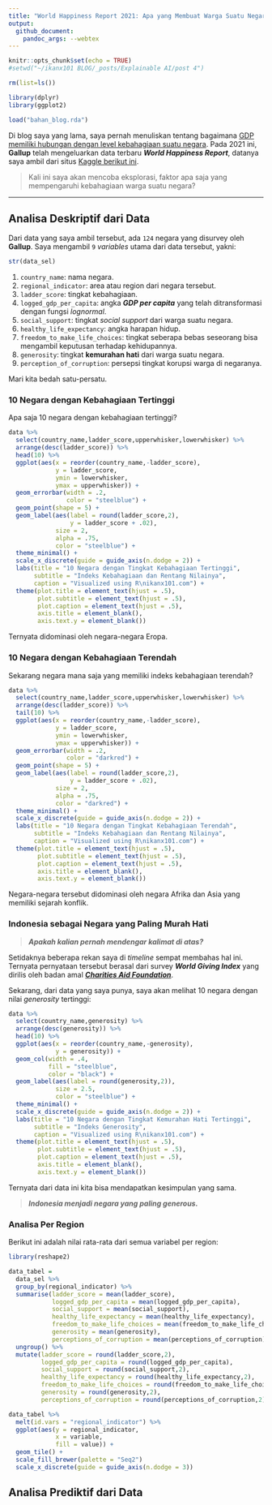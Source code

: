 ```yaml
---
title: "World Happiness Report 2021: Apa yang Membuat Warga Suatu Negara Bahagia?"
output: 
  github_document: 
    pandoc_args: --webtex
---
```


```r
knitr::opts_chunk$set(echo = TRUE)
#setwd("~/ikanx101 BLOG/_posts/Explainable AI/post 4")

rm(list=ls())

library(dplyr)
library(ggplot2)

load("bahan_blog.rda")
```

Di blog saya yang lama, saya pernah menuliskan tentang bagaimana [GDP memiliki hubungan dengan level kebahagiaan suatu negara](https://passingthroughresearcher.wordpress.com/2019/11/19/infografis-kemakmuran-vs-kebahagiaan-suatu-negara/). Pada 2021 ini, __Gallup__ telah mengeluarkan data terbaru ___World Happiness Report___, datanya saya ambil dari situs [Kaggle berikut ini](https://www.kaggle.com/ajaypalsinghlo/world-happiness-report-2021).

> Kali ini saya akan mencoba eksplorasi, faktor apa saja yang mempengaruhi kebahagiaan warga suatu negara?

---

## Analisa Deskriptif dari Data
Dari data yang saya ambil tersebut, ada `124` negara yang disurvey oleh __Gallup__. Saya mengambil `9` _variables_ utama dari data tersebut, yakni:

```r
str(data_sel)
```

1. `country_name`: nama negara.
1. `regional_indicator`: area atau region dari negara tersebut.
1. `ladder_score`: tingkat kebahagiaan.
1. `logged_gdp_per_capita`: angka ___GDP per capita___ yang telah ditransformasi dengan fungsi _lognormal_.
1. `social_support`: tingkat _social support_ dari warga suatu negara.
1. `healthy_life_expectancy`: angka harapan hidup.
1. `freedom_to_make_life_choices`: tingkat seberapa bebas seseorang bisa mengambil keputusan terhadap kehidupannya. 
1. `generosity`: tingkat __kemurahan hati__ dari warga suatu negara.
1. `perception_of_corruption`: persepsi tingkat korupsi warga di negaranya.

Mari kita bedah satu-persatu.

### 10 Negara dengan Kebahagiaan Tertinggi
Apa saja 10 negara dengan kebahagiaan tertinggi?

```r
data %>% 
  select(country_name,ladder_score,upperwhisker,lowerwhisker) %>% 
  arrange(desc(ladder_score)) %>% 
  head(10) %>% 
  ggplot(aes(x = reorder(country_name,-ladder_score),
             y = ladder_score,
             ymin = lowerwhisker,
             ymax = upperwhisker)) +
  geom_errorbar(width = .2,
                color = "steelblue") +
  geom_point(shape = 5) +
  geom_label(aes(label = round(ladder_score,2),
                 y = ladder_score + .02),
             size = 2,
             alpha = .75,
             color = "steelblue") +
  theme_minimal() +
  scale_x_discrete(guide = guide_axis(n.dodge = 2)) +
  labs(title = "10 Negara dengan Tingkat Kebahagiaan Tertinggi",
       subtitle = "Indeks Kebahagiaan dan Rentang Nilainya",
       caption = "Visualized using R\nikanx101.com") +
  theme(plot.title = element_text(hjust = .5),
        plot.subtitle = element_text(hjust = .5),
        plot.caption = element_text(hjust = .5),
        axis.title = element_blank(),
        axis.text.y = element_blank())
```

Ternyata didominasi oleh negara-negara Eropa.

### 10 Negara dengan Kebahagiaan Terendah

Sekarang negara mana saja yang memiliki indeks kebahagiaan terendah?

```r
data %>% 
  select(country_name,ladder_score,upperwhisker,lowerwhisker) %>% 
  arrange(desc(ladder_score)) %>% 
  tail(10) %>% 
  ggplot(aes(x = reorder(country_name,-ladder_score),
             y = ladder_score,
             ymin = lowerwhisker,
             ymax = upperwhisker)) +
  geom_errorbar(width = .2,
                color = "darkred") +
  geom_point(shape = 5) +
  geom_label(aes(label = round(ladder_score,2),
                 y = ladder_score + .02),
             size = 2,
             alpha = .75,
             color = "darkred") +
  theme_minimal() +
  scale_x_discrete(guide = guide_axis(n.dodge = 2)) +
  labs(title = "10 Negara dengan Tingkat Kebahagiaan Terendah",
       subtitle = "Indeks Kebahagiaan dan Rentang Nilainya",
       caption = "Visualized using R\nikanx101.com") +
  theme(plot.title = element_text(hjust = .5),
        plot.subtitle = element_text(hjust = .5),
        plot.caption = element_text(hjust = .5),
        axis.title = element_blank(),
        axis.text.y = element_blank())
```

Negara-negara tersebut didominasi oleh negara Afrika dan Asia yang memiliki sejarah konflik.

### Indonesia sebagai Negara yang Paling Murah Hati

> ___Apakah kalian pernah mendengar kalimat di atas?___

Setidaknya beberapa rekan saya di _timeline_ sempat membahas hal ini. Ternyata pernyataan tersebut berasal dari survey ___World Giving Index___ yang dirilis oleh badan amal [___Charities Aid Foundation___](https://www.femina.co.id/trending-topic/good-news-indonesia-dinobatkan-jadi-negara-paling-murah-hati-di-dunia).

Sekarang, dari data yang saya punya, saya akan melihat 10 negara dengan nilai _generosity_ tertinggi:

```r
data %>% 
  select(country_name,generosity) %>% 
  arrange(desc(generosity)) %>% 
  head(10) %>%  
  ggplot(aes(x = reorder(country_name,-generosity),
             y = generosity)) +
  geom_col(width = .4,
           fill = "steelblue",
           color = "black") +
  geom_label(aes(label = round(generosity,2)),
             size = 2.5,
             color = "steelblue") +
  theme_minimal() +
  scale_x_discrete(guide = guide_axis(n.dodge = 2)) +
  labs(title = "10 Negara dengan Tingkat Kemurahan Hati Tertinggi",
       subtitle = "Indeks Generosity",
       caption = "Visualized using R\nikanx101.com") +
  theme(plot.title = element_text(hjust = .5),
        plot.subtitle = element_text(hjust = .5),
        plot.caption = element_text(hjust = .5),
        axis.title = element_blank(),
        axis.text.y = element_blank())
```

Ternyata dari data ini kita bisa mendapatkan kesimpulan yang sama.

> ___Indonesia menjadi negara yang paling generous.___

### Analisa Per Region
Berikut ini adalah nilai rata-rata dari semua variabel per region:

```r
library(reshape2)

data_tabel = 
  data_sel %>% 
  group_by(regional_indicator) %>% 
  summarise(ladder_score = mean(ladder_score),
            logged_gdp_per_capita = mean(logged_gdp_per_capita),
            social_support = mean(social_support),
            healthy_life_expectancy = mean(healthy_life_expectancy),
            freedom_to_make_life_choices = mean(freedom_to_make_life_choices),
            generosity = mean(generosity),
            perceptions_of_corruption = mean(perceptions_of_corruption)) %>% 
  ungroup() %>% 
  mutate(ladder_score = round(ladder_score,2),
         logged_gdp_per_capita = round(logged_gdp_per_capita),
         social_support = round(social_support,2),
         healthy_life_expectancy = round(healthy_life_expectancy,2),
         freedom_to_make_life_choices = round(freedom_to_make_life_choices,2),
         generosity = round(generosity,2),
         perceptions_of_corruption = round(perceptions_of_corruption,2))

data_tabel %>% 
  melt(id.vars = "regional_indicator") %>% 
  ggplot(aes(y = regional_indicator,
             x = variable,
             fill = value)) +
  geom_tile() + 
  scale_fill_brewer(palette = "Seq2")
  scale_x_discrete(guide = guide_axis(n.dodge = 3))

```

## Analisa Prediktif dari Data





















